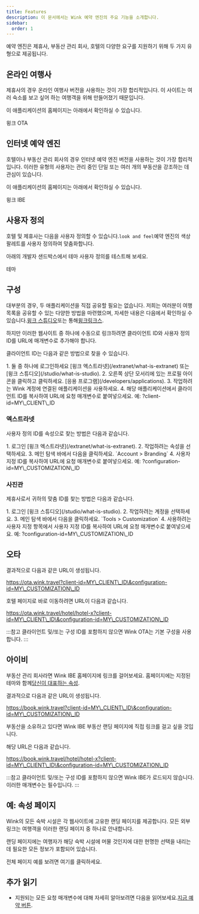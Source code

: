 ```yaml
---
title: Features
description: 이 문서에서는 Wink 예약 엔진의 주요 기능을 소개합니다.
sidebar:
  order: 1
---
```


예약 엔진은 제휴사, 부동산 관리 회사, 호텔의 다양한 요구를 지원하기 위해 두 가지 유형으로 제공됩니다.

## 온라인 여행사

제휴사의 경우 온라인 여행사 버전을 사용하는 것이 가장 합리적입니다. 이 사이트는 여러 숙소를 보고 싶어 하는 여행객을 위해 만들어졌기 때문입니다.

이 애플리케이션의 홈페이지는 아래에서 확인하실 수 있습니다.

<LinkButton href="https://ota.wink.travel/home" variant="secondary" icon="external" target="_blank">
  윙크 OTA
</LinkButton>


## 인터넷 예약 엔진

호텔이나 부동산 관리 회사의 경우 인터넷 예약 엔진 버전을 사용하는 것이 가장 합리적입니다. 이러한 유형의 사용자는 관리 중인 단일 또는 여러 개의 부동산을 강조하는 데 관심이 있습니다.

이 애플리케이션의 홈페이지는 아래에서 확인하실 수 있습니다.

<LinkButton href="https://book.wink.travel/home?client-id=client-1∓configuration-id=d906a163-5cee-4198-a170-2bedf2407f5f" variant="secondary" icon="external" target="_blank">
  윙크 IBE
</LinkButton>


## 사용자 정의

호텔 및 제휴사는 다음을 사용자 정의할 수 있습니다.`look and feel`예약 엔진의 색상 팔레트를 사용자 정의하여 맞춤화합니다.

아래의 개발자 샌드박스에서 테마 사용자 정의를 테스트해 보세요.

<LinkButton href="https://docs.wink.travel/web-component" variant="secondary" icon="external" target="_blank">
  테마
</LinkButton>


## 구성

대부분의 경우, 두 애플리케이션을 직접 공유할 필요는 없습니다. 저희는 여러분이 여행 목록을 공유할 수 있는 다양한 방법을 마련했으며, 자세한 내용은 다음에서 확인하실 수 있습니다.[윙크 스튜디오](/studio/what-is-studio)또는 통해[윙크링크스](/link-manager/wink-links).

하지만 이러한 웹사이트 중 하나에 수동으로 링크하려면 클라이언트 ID와 사용자 정의 ID를 URL에 매개변수로 추가해야 합니다.

클라이언트 ID는 다음과 같은 방법으로 찾을 수 있습니다.

<Steps>
  1. 둘 중 하나에 로그인하세요 [윙크 엑스트라넷](/extranet/what-is-extranet) 또는 [윙크 스튜디오](/studio/what-is-studio).
  2. 오른쪽 상단 모서리에 있는 프로필 아이콘을 클릭하고 클릭하세요. [응용 프로그램](/developers/applications).
  3. 작업하려는 Wink 계정에 연결된 애플리케이션을 사용하세요.
  4. 해당 애플리케이션에서 클라이언트 ID를 복사하여 URL에 요청 매개변수로 붙여넣으세요. 예: ?client-id=MY\_CLIENT\_ID
</Steps>


### 엑스트라넷

사용자 정의 ID를 속성으로 찾는 방법은 다음과 같습니다.

<Steps>
  1. 로그인 [윙크 엑스트라넷](/extranet/what-is-extranet).
  2. 작업하려는 속성을 선택하세요.
  3. 메인 탐색 바에서 다음을 클릭하세요. `Account > Branding`
  4. 사용자 지정 ID를 복사하여 URL에 요청 매개변수로 붙여넣으세요. 예: ?configuration-id=MY\_CUSTOMIZATION\_ID
</Steps>


### 사진관

제휴사로서 귀하의 맞춤 ID를 찾는 방법은 다음과 같습니다.

<Steps>
  1. 로그인 [윙크 스튜디오](/studio/what-is-studio).
  2. 작업하려는 계정을 선택하세요.
  3. 메인 탐색 바에서 다음을 클릭하세요. `Tools > Customization`
  4. 사용하려는 사용자 지정 항목에서 사용자 지정 ID를 복사하여 URL에 요청 매개변수로 붙여넣으세요. 예: ?configuration-id=MY\_CUSTOMIZATION\_ID
</Steps>


## 오타

결과적으로 다음과 같은 URL이 생성됩니다.

https://ota.wink.travel?client-id=MY\_CLIENT\_ID\&configuration-id=MY\_CUSTOMIZATION\_ID

호텔 페이지로 바로 이동하려면 URL이 다음과 같습니다.

https://ota.wink.travel/hotel/hotel-x?client-id=MY\_CLIENT\_ID\&configuration-id=MY\_CUSTOMIZATION\_ID

:::참고
클라이언트 및/또는 구성 ID를 포함하지 않으면 Wink OTA는 기본 구성을 사용합니다.
:::

## 아이비

부동산 관리 회사라면 Wink IBE 홈페이지에 링크를 걸어보세요. 홈페이지에는 지정된 테마와 함께[당신이 대표하는 속성](/studio/agency-representation).

결과적으로 다음과 같은 URL이 생성됩니다.

https://book.wink.travel?client-id=MY\_CLIENT\_ID\&configuration-id=MY\_CUSTOMIZATION\_ID

부동산을 소유하고 있다면 Wink IBE 부동산 랜딩 페이지에 직접 링크를 걸고 싶을 것입니다.

해당 URL은 다음과 같습니다.

https://book.wink.travel/hotel/hotel-x?client-id=MY\_CLIENT\_ID\&configuration-id=MY\_CUSTOMIZATION\_ID

:::참고
클라이언트 및/또는 구성 ID를 포함하지 않으면 Wink IBE가 로드되지 않습니다. 이러한 매개변수는 필수입니다.
:::

## 예: 속성 페이지

Wink의 모든 숙박 시설은 각 웹사이트에 고유한 랜딩 페이지를 제공합니다. 모든 외부 링크는 여행객을 이러한 랜딩 페이지 중 하나로 안내합니다.

랜딩 페이지에는 여행자가 해당 숙박 시설에 머물 것인지에 대한 현명한 선택을 내리는 데 필요한 모든 정보가 포함되어 있습니다.

<LinkButton href="https://res.cloudinary.com/traveliko/image/upload/v1725851770/academy/hotel-sensai.jpg" variant="secondary" icon="external" target="_blank">
  전체 페이지 예를 보려면 여기를 클릭하세요.
</LinkButton>


## 추가 읽기

* 지원되는 모든 요청 매개변수에 대해 자세히 알아보려면 다음을 읽어보세요.[지금 예약 버튼](/guides/the-book-now-button).

